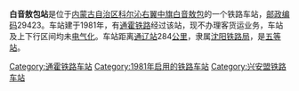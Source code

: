 {{noteTA
|1=zh-cn:始发车次; zh-hk:列車班次;
|2=zh-cn:车次; zh-hk:班次;
}}
{{Infobox China railway station 
|车站名称 = 白音敖包站
|车站名称拼音 = 
|车站地址 = [[内蒙古自治区|内蒙古自治区]][[科尔沁右翼中旗|科尔沁右翼中旗]]
|归属 = [[沈阳铁路局|沈阳铁路局]]
|车站等级 = [[五等站_(中铁)|五等站]]
|线路 = [[通霍铁路|通霍铁路]]
}}
'''白音敖包站'''是位于[[内蒙古自治区|内蒙古自治区]][[科尔沁右翼中旗|科尔沁右翼中旗]][[白音敖包|白音敖包]]的一个铁路车站，[[邮政编码|邮政编码]]29423。车站建于1981年，有[[通霍铁路|通霍铁路]]经过该站，现不办理客货运业务，车站及上下行区间均未[[电气化|电气化]]。车站距离[[通辽站|通辽站]]284[[公里|公里]]，隶属[[沈阳铁路局|沈阳铁路局]]，是[[五等站_(中铁)|五等站]]。

{{start rail box}}
{{s-inop|[[车家营子站|车家营子站]]}}
{{s-line|[[通霍铁路|通霍铁路]]}}
{{s-inop|[[吐列毛杜站|吐列毛杜站]]}}
{{end box}}
{{通霍铁路}}
{{铁路车站小作品}}
{{内蒙古小作品}}

[[Category:通霍铁路车站|Category:通霍铁路车站]]
[[Category:1981年启用的铁路车站|Category:1981年启用的铁路车站]]
[[Category:兴安盟铁路车站|Category:兴安盟铁路车站]]